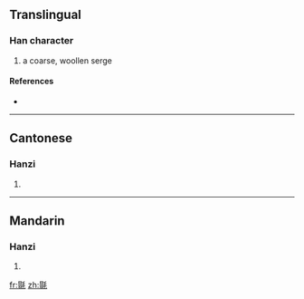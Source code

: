 ==Translingual==

===Han character===
{{Han char|rn=82|rad=毛|as=10|sn=14|four=6211<sub>4</sub>|canj=日一竹手山 (AMHQU)}}

# a coarse, woollen serge

====References====
* {{Han ref|kx=0595.190|dkj=16921|dj=0986.450|hdz=32003.070|uh=6BFE|ud=27646|bh=E26B|bd=57963}}

----

==Cantonese==

===Hanzi===
{{yue-hanzi|jyut=|y=taap3}}

# {{defn|Cantonese|sort=毛10}}

----

==Mandarin==

===Hanzi===
{{cmn-hanzi|pin=[[tà]] ([[ta4]])|wg=t'a<sup>4</sup>}}

# {{defn|Mandarin|sort=毛10}}

[[fr:毾]]
[[zh:毾]]